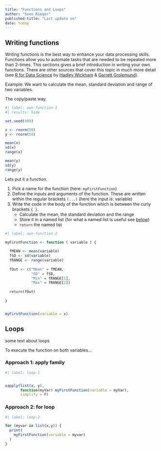 ---
title: "Functions and Loops"
author: "Sven Rieger"
published-title: "Last update on"
date: today
---



## Writing functions

Writing functions is the best way to enhance your data processing skills. Functions allow you to automate tasks that are needed to be repeated more than 2-times. This sections gives a brief introduction in writing your own functions. There are other sources that cover this topic in much more detail (see [R for Data Science](https://r4ds.had.co.nz/functions.html?q=functions#functions) by [Hadley Wickham](https://hadley.nz/) & [Garrett Grolemund](https://www.rstudio.com/authors/garrett-grolemund/)). 

Example: We want to calculate the mean, standard deviation and range of two variables. 

The copy/paste way.

```{r}
#| label: own-function-1
#| results: hide

set.seed(999)

x <- rnorm(50)
y <- rnorm(50)

mean(x)
sd(x)
range(x)

mean(y)
sd(y)
range(y)
```

Lets put it a function.

1. Pick a name for the function (here: ```myFirstFunction```) 
2. Define the inputs and arguments of the function. These are written within the regular brackets ```(...)``` (here the input is: variable) 
3. Write the code in the body of the function which is between the curly brackets ```{ }```.
    - Calculate the mean, the standard deviation and the range
    - Store it in a named list (for what a named list is useful see [below](#list-chr))
    - ```return``` the named list

```{r}
#| label: own-function-2

myFirstFunction <- function ( variable ) {
  
  fMEAN <- mean(variable)
  fSD <- sd(variable)
  fRANGE <- range(variable)
  
  fOut <- c("Mean" = fMEAN,
            "SD" = fSD,
            "Min" = fRANGE[1],
            "Max" = fRANGE[2])
  
  return(fOut)
  
}


myFirstFunction(variable = x)
```


## Loops {#loops}


some text about loops

To execute the function on both variables...

::: {.panel-tabset}

### Approach 1: apply family

```{r}
#| label: loop-1


sapply(list(x, y),
       function(myVar) myFirstFunction(variable = myVar),
       simplify = F)

```

### Approach 2: for loop

```{r}
#| label: loop-2

for (myvar in list(x,y)) {
  print(
    myFirstFunction(variable = myvar)
  )
}
```

:::
